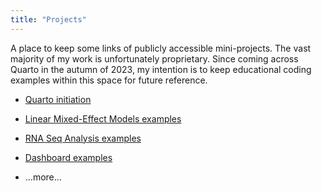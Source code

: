 ```yaml
---
title: "Projects"
---
```


A place to keep some links of publicly accessible mini-projects. The vast majority of my work is unfortunately proprietary. Since coming across Quarto in the autumn of 2023, my intention is to keep educational coding examples within this space for future reference.

-   [Quarto initiation](https://seanvw.github.io/Hello_Quarto/ "Quarto initiation")

-   [Linear Mixed-Effect Models examples](https://seanvw.github.io/Linear_Mixed_Effect_Models_2/ "Linear Mixed-Effect Models examples")

-   [RNA Seq Analysis examples](https://seanvw.github.io/RNA_Analysis/ "RNA Seq Analysis examples")

-   [Dashboard examples](https://seanvw.github.io/Dashboards/ "Dashboard examples")

-   ...more...
